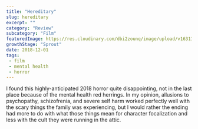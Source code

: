 ```yaml
---
title: "Hereditary"
slug: hereditary
excerpt: ""
category: "Review"
subcategory: "Film"
featuredImage: https://res.cloudinary.com/dbi2zounq/image/upload/v1631177264/titles/hereditary_r6z8yh.png
growthStage: "Sprout"
date: 2018-12-01
tags:
 - film
 - mental health
 - horror
---
```

I found this highly-anticipated 2018 horror quite disappointing, not in the last place because of the mental health red herrings. In my opinion, allusions to psychopathy, schizofrenia, and severe self harm worked perfectly well with the scary things the family was experiencing, but I would rather the ending had more to do with what those things mean for character focalization and less with the cult they were running in the attic.